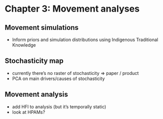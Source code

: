 \newpage

# Chapter 3: Movement analyses

## Movement simulations

- Inform priors and simulation distributions using Indigenous Traditional Knowledge

## Stochasticity map

- currently there's no raster of stochasticity => paper / product
- PCA on main drivers/causes of stochasticity

## Movement analysis

- add HFI to analysis (but it's temporally static)
- look at HPAMs?
